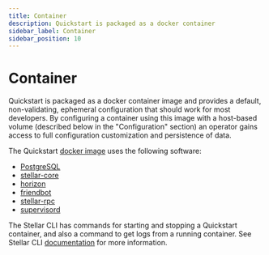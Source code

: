 ```yaml
---
title: Container
description: Quickstart is packaged as a docker container
sidebar_label: Container
sidebar_position: 10
---
```


# Container

Quickstart is packaged as a docker container image and provides a default, non-validating, ephemeral configuration that should work for most developers. By configuring a container using this image with a host-based volume (described below in the "Configuration" section) an operator gains access to full configuration customization and persistence of data.

The Quickstart [docker image](https://hub.docker.com/r/stellar/quickstart) uses the following software:

- [PostgreSQL](https://www.postgresql.org)
- [stellar-core](https://github.com/stellar/stellar-core)
- [horizon](https://github.com/stellar/go/tree/master/services/horizon)
- [friendbot](https://github.com/stellar/go/tree/master/services/friendbot)
- [stellar-rpc](https://github.com/stellar/stellar-rpc/tree/main/cmd/stellar-rpc)
- [supervisord](http://supervisord.org/)

The Stellar CLI has commands for starting and stopping a Quickstart container, and also a command to get logs from a running container. See Stellar CLI [documentation](https://developers.stellar.org/docs/tools/developer-tools/cli/stellar-cli#stellar-container) for more information.
